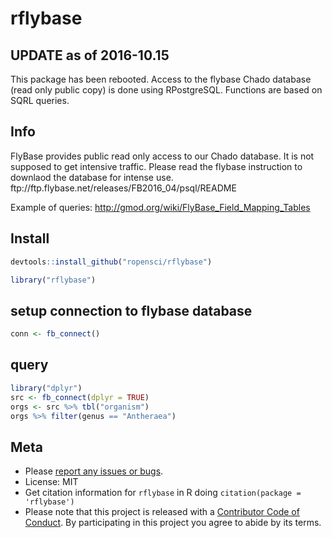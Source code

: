 rflybase
=======

## UPDATE as of 2016-10.15

This package has been rebooted. Access to the flybase Chado database (read only public copy) is done using RPostgreSQL. Functions are based on SQRL queries.

## Info

FlyBase  provides public read only access to our Chado database. It is not supposed to get intensive traffic. Please read the flybase instruction to downlaod the database for intense use.
ftp://ftp.flybase.net/releases/FB2016_04/psql/README


Example of queries: <http://gmod.org/wiki/FlyBase_Field_Mapping_Tables>

## Install

```r
devtools::install_github("ropensci/rflybase")
```

```r
library("rflybase")
```

## setup connection to flybase database

```r
conn <- fb_connect()
```

## query

```r
library("dplyr")
src <- fb_connect(dplyr = TRUE)
orgs <- src %>% tbl("organism")
orgs %>% filter(genus == "Antheraea")
```


## Meta

* Please [report any issues or bugs](https://github.com/ropensci/rflybase/issues).
* License: MIT
* Get citation information for `rflybase` in R doing `citation(package = 'rflybase')`
* Please note that this project is released with a [Contributor Code of Conduct](CONDUCT.md). By participating in this project you agree to abide by its terms.
